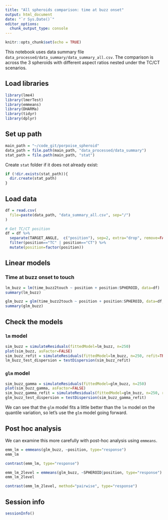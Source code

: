 ```yaml
---
title: "All spheroids comparison: time at buzz onset"
output: html_document
date: "`r Sys.Date()`"
editor_options:
  chunk_output_type: console
---
```


```r
knitr::opts_chunk$set(echo = TRUE)
```

This notebook uses data summary file `data_processed/data_summary/data_summary_all.csv`. The comparison is across the 3 spheroids with different aspect ratios nested under the TC/CT scenarios.



## Load libraries
```r
library(lme4)
library(lmerTest)
library(emmeans)
library(DHARMa)
library(tidyr)
library(dplyr)
```


## Set up path
```r
main_path = "~/code_git/porpoise_spheroid"
data_path = file.path(main_path, "data_processed/data_summary")
stat_path = file.path(main_path, "stat")
```

Create `stat` folder if it does not already exist:
```r
if (!dir.exists(stat_path)){
  dir.create(stat_path)
}
```


## Load data
```r
df = read.csv(
  file=paste(data_path, "data_summary_all.csv", sep="/")
)

# Get TC/CT position
df = df %>%
  separate(TARGET_ANGLE,  c("position"), sep=2, extra="drop", remove=FALSE) %>%
  filter(position=="TC" | position=="CT") %>%
  mutate(position=factor(position))
```


## Linear models

### Time at buzz onset to touch
```r
lm_buzz = lm(time_buzz2touch ~ position + position:SPHEROID, data=df)
summary(lm_buzz)

glm_buzz = glm(time_buzz2touch ~ position + position:SPHEROID, data=df, family=Gamma(link="log"))
summary(glm_buzz)
```



## Check the models

### `lm` model
```r
sim_buzz = simulateResiduals(fittedModel=lm_buzz, n=250)
plot(sim_buzz, asFactor=FALSE)
sim_buzz_refit = simulateResiduals(fittedModel=lm_buzz, n=250, refit=TRUE)
lm_buzz_test_dispersion = testDispersion(sim_buzz_refit)
```


### `glm` model
```r
sim_buzz_gamma = simulateResiduals(fittedModel=glm_buzz, n=250)
plot(sim_buzz_gamma, asFactor=FALSE)
sim_buzz_gamma_refit = simulateResiduals(fittedModel=glm_buzz, n=250, refit=TRUE)
glm_buzz_test_dispersion = testDispersion(sim_buzz_gamma_refit)
```

We can see that the `glm` model fits a little better than the `lm` model on the quantile variation, so let’s use the `glm` model going forward.



## Post hoc analysis

We can examine this more carefully with post-hoc analysis using `emmeans`.

```r
emm_lm = emmeans(glm_buzz, ~position, type="response")
emm_lm

contrast(emm_lm, type="response")

emm_lm_2level = emmeans(glm_buzz, ~SPHEROID|position, type="response")
emm_lm_2level

contrast(emm_lm_2level, method="pairwise", type="response")
```




## Session info
```r
sessionInfo()
```

